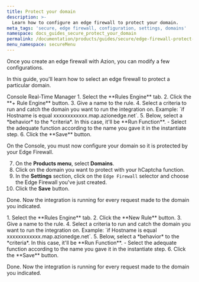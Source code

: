```yaml
---
title: Protect your domain
description: >-
  Learn how to configure an edge firewall to protect your domain.
meta_tags: 'secure, edge firewall, configuration, settings, domains'
namespace: docs_guides_secure_protect_your_domain
permalink: /documentation/products/guides/secure/edge-firewall-protect-your-domain/
menu_namespace: secureMenu
---
```




<InterfaceNote />

Once you create an edge firewall with Azion, you can modify a few configurations. 

In this guide, you'll learn how to select an edge firewall to protect a particular domain.

<Tabs client:visible>
    <Fragment slot="tab.console">Console</Fragment>
    <Fragment slot="tab.rtm">Real-Time Manager</Fragment>

<Fragment slot="panel.console">
1. Select the **Rules Engine** tab.
2. Click the **+ Rule Engine** button.
3. Give a name to the rule.
4. Select a criteria to run and catch the domain you want to run the integration on. Example: `if Hostname is equal xxxxxxxxxxxx.map.azionedge.net`.
5. Below, select a *behavior* to the *criteria*. In this case, it'll be **Run Function**. 
    - Select the adequate function according to the name you gave it in the instantiate step.
6. Click the **Save** button.

On the Console, you must now configure your domain so it is protected by your Edge Firewall.

7. On the **Products menu**, select **Domains**.
8. Click on the domain you want to protect with your hCaptcha function.
9. In the **Settings** section, click on the `Edge Firewall` selector and choose the Edge Firewall you've just created.
10. Click the **Save** button.

Done. Now the integration is running for every request made to the domain you indicated.
</Fragment>

<Fragment slot="panel.rtm">
1. Select the **Rules Engine** tab.
2. Click the **New Rule** button.
3. Give a name to the rule.
4. Select a criteria to run and catch the domain you want to run the integration on. Example: `if Hostname is equal xxxxxxxxxxxx.map.azionedge.net`.
5. Below, select a *behavior* to the *criteria*. In this case, it'll be **Run Function**. 
    - Select the adequate function according to the name you gave it in the instantiate step.
6. Click the **Save** button.

Done. Now the integration is running for every request made to the domain you indicated.
</Fragment>

</Tabs>
